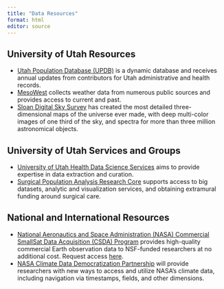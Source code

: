 ```yaml
---
title: "Data Resources"
format: html
editor: source
---
```

## University of Utah Resources
* [Utah Population Database (UPDB)](https://uofuhealth.utah.edu/huntsman/utah-population-database) is a dynamic database and receives annual updates from contributors for Utah administrative and health records.
* [MesoWest](https://mesowest.utah.edu/)  collects weather data from numerous public sources and provides access to current and past.
* [Sloan Digital Sky Survey](https://www.sdss.org/) has created the most detailed three-dimensional maps of the universe ever made, with deep multi-color images of one third of the sky, and spectra for more than three million astronomical objects.

## University of Utah Services and Groups
* [University of Utah Health Data Science Services](https://cfahr.utah.edu/_resources/documents/activities/DataScienceServices.pdf) aims to provide expertise in data extraction and curation.
* [Surgical Population Analysis Research Core](https://medicine.utah.edu/surgery/research/cores/sparc) supports access to big datasets, analytic and visualization services, and obtaining extramural funding around surgical care.

## National and International Resources
* [National Aeronautics and Space Administration (NASA) Commercial SmallSat Data Acquisition (CSDA) Program](https://www.earthdata.nasa.gov/esds/csda) provides high-quality commercial Earth observation data to NSF-funded researchers at no additional cost. Request access [here](https://csdap.earthdata.nasa.gov/signup/).
* [NASA Climate Data Democratization Partnership](http://chpc1.nationalsciencedatafabric.org:10888/nasa) will provide researchers with new ways to access and utilize NASA's climate data, including navigation via timestamps, fields, and other dimensions.
